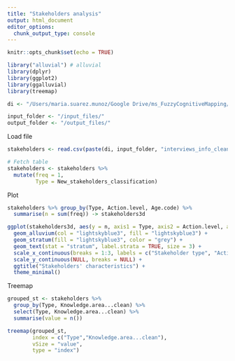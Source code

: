 ```yaml
---
title: "Stakeholders analysis"
output: html_document
editor_options: 
  chunk_output_type: console
---
```


```r
knitr::opts_chunk$set(echo = TRUE)

library("alluvial") # alluvial
library(dplyr)
library(ggplot2)
library(ggalluvial)
library(treemap)

di <- "/Users/maria.suarez.munoz/Google Drive/ms_FuzzyCognitiveMapping/FCM_analysis" # Mac

input_folder <- "/input_files/"
output_folder <- "/output_files/"
```

Load file
```r
stakeholders <- read.csv(paste(di, input_folder, "interviews_info_clean.csv", sep = ""), sep = ";")

# Fetch table
stakeholders <- stakeholders %>%
  mutate(freq = 1,
         Type = New_stakeholders_classification)
```

Plot
```r
stakeholders %>% group_by(Type, Action.level, Age.code) %>%
  summarise(n = sum(freq)) -> stakeholders3d

ggplot(stakeholders3d, aes(y = n, axis1 = Type, axis2 = Action.level, axis3 = Age.code)) +
  geom_alluvium(col = "lightskyblue3", fill = "lightskyblue3") +
  geom_stratum(fill = "lightskyblue3", color = "grey") +
  geom_text(stat = "stratum", label.strata = TRUE, size = 3) +
  scale_x_continuous(breaks = 1:3, labels = c("Stakeholder type", "Action level", "Age")) +
  scale_y_continuous(NULL, breaks = NULL) +
  ggtitle("Stakeholders' characteristics") +
  theme_minimal()
```

Treemap
```r
grouped_st <- stakeholders %>%
  group_by(Type, Knowledge.area...clean) %>%
  select(Type, Knowledge.area...clean) %>%
  summarise(value = n())

treemap(grouped_st,
        index = c("Type","Knowledge.area...clean"),
        vSize = "value",
        type = "index") 
```
